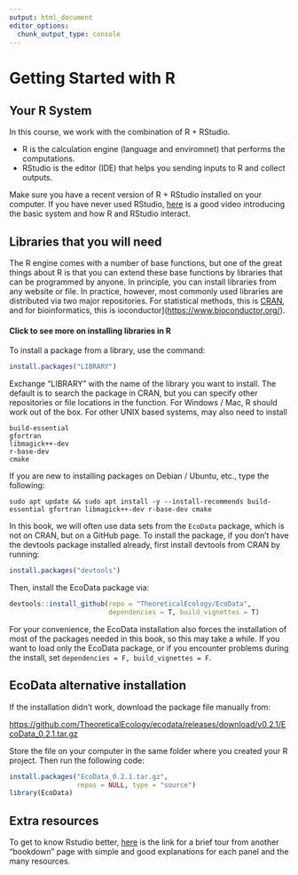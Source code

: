```yaml
---
output: html_document
editor_options: 
  chunk_output_type: console
---
```


# Getting Started with R

## Your R System

In this course, we work with the combination of R + RStudio.

-   R is the calculation engine (language and enviromnet) that performs the computations.
-   RStudio is the editor (IDE) that helps you sending inputs to R and collect outputs.

Make sure you have a recent version of R + RStudio installed on your computer. If you have never used RStudio, <a href="https://videocampus.sachsen.de/video/First-steps-with-R-and-RStudio/528e5d164219f2d07e32a51736c3f7d1" target="_blank" rel="noopener">here</a> is a good video introducing the basic system and how R and RStudio interact.

## Libraries that you will need

The R engine comes with a number of base functions, but one of the great things about R is that you can extend these base functions by libraries that can be programmed by anyone. In principle, you can install libraries from any website or file. In practice, however, most commonly used libraries are distributed via two major repositories. For statistical methods, this is [CRAN](https://cran.r-project.org/), and for bioinformatics, this is ioconductor\](<https://www.bioconductor.org/>).

::: {.callout-tip collapse="true"}
#### Click to see more on installing libraries in R

To install a package from a library, use the command:

```r
install.packages("LIBRARY")
```

Exchange "LIBRARY" with the name of the library you want to install. The default is to search the package in CRAN, but you can specify other repositories or file locations in the function. For Windows / Mac, R should work out of the box. For other UNIX based systems, may also need to install

```         
build-essential
gfortran
libmagick++-dev
r-base-dev
cmake
```

If you are new to installing packages on Debian / Ubuntu, etc., type the following:

```         
sudo apt update && sudo apt install -y --install-recommends build-essential gfortran libmagick++-dev r-base-dev cmake
```
:::

In this book, we will often use data sets from the `EcoData`{.R} package, which is not on CRAN, but on a GitHub page. To install the package, if you don't have the devtools package installed already, first install devtools from CRAN by running:

```r
install.packages("devtools")
```

Then, install the EcoData package via:

```r
devtools::install_github(repo = "TheoreticalEcology/EcoData",
                         dependencies = T, build_vignettes = T)
```

For your convenience, the EcoData installation also forces the installation of most of the packages needed in this book, so this may take a while. If you want to load only the EcoData package, or if you encounter problems during the install, set `dependencies = F, build_vignettes = F`.

::: {.callout-tip collapse="true"}
## EcoData alternative installation

If the installation didn't work, download the package file manually from:

<https://github.com/TheoreticalEcology/ecodata/releases/download/v0.2.1/EcoData_0.2.1.tar.gz>

Store the file on your computer in the same folder where you created your R project. Then run the following code:

```r
install.packages("EcoData_0.2.1.tar.gz", 
                 repos = NULL, type = "source")
library(EcoData)
```
:::

## Extra resources

To get to know Rstudio better, [here](https://www.uvm.edu/~tdonovan/RforFledglings/BriefTour2.html) is the link for a brief tour from another "bookdown" page with simple and good explanations for each panel and the many resources.
